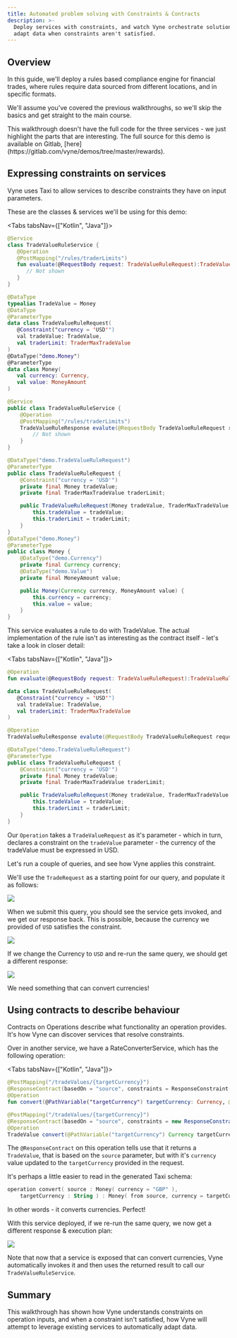```yaml
---
title: Automated problem solving with Constraints & Contracts
description: >-
  Deploy services with constraints, and watch Vyne orchestrate solutions to
  adapt data when constraints aren't satisfied.
---
```



## Overview

In this guide, we'll deploy a rules based compliance engine for financial trades, where rules require data sourced from different locations, and in specific formats.

We'll assume you've covered the previous walkthroughs, so we'll skip the basics and get straight to the main course.

<Hint>
This walkthrough doesn't have the full code for the three services - we just highlight the parts that are interesting.  The full source for this demo is available on Gitlab, [here](https://gitlab.com/vyne/demos/tree/master/rewards).
</Hint>

## Expressing constraints on services

Vyne uses Taxi to allow services to describe constraints they have on input parameters.

These are the classes & services we'll be using for this demo:

<Tabs tabsNav={["Kotlin", "Java"]}>
<TabsContent>

```kotlin
@Service
class TradeValueRuleService {
   @Operation
   @PostMapping("/rules/traderLimits")
   fun evaluate(@RequestBody request: TradeValueRuleRequest):TradeValueRuleResponse {
      // Not shown
   }
}

@DataType
typealias TradeValue = Money
@DataType
@ParameterType
data class TradeValueRuleRequest(
   @Constraint("currency = 'USD'")
   val tradeValue: TradeValue,
   val traderLimit: TraderMaxTradeValue
)
@DataType("demo.Money")
@ParameterType
data class Money(
   val currency: Currency,
   val value: MoneyAmount
)
```

</TabsContent>

<TabsContent>

```java
@Service
public class TradeValueRuleService {
    @Operation
    @PostMapping("/rules/traderLimits")
    TradeValueRuleResponse evalute(@RequestBody TradeValueRuleRequest request) {
        // Not shown
    }
}

@DataType("demo.TradeValueRuleRequest")
@ParameterType
public class TradeValueRuleRequest {
    @Constraint("currency = 'USD'")
    private final Money tradeValue;
    private final TraderMaxTradeValue traderLimit;

    public TradeValueRuleRequest(Money tradeValue, TraderMaxTradeValue traderLimit) {
        this.tradeValue = tradeValue;
        this.traderLimit = traderLimit;
    }
}
@DataType("demo.Money")
@ParameterType
public class Money {
    @DataType("demo.Currency")
    private final Currency currency;
    @DataType("demo.Value")
    private final MoneyAmount value;

    public Money(Currency currency, MoneyAmount value) {
        this.currency = currency;
        this.value = value;
    }
}
```

</TabsContent>
</Tabs>

This service evaluates a rule to do with TradeValue.  The actual implementation of the rule isn't as interesting as the contract itself - let's take a look in closer detail:

<Tabs tabsNav={["Kotlin", "Java"]}>
<TabsContent>

```kotlin
@Operation
fun evaluate(@RequestBody request: TradeValueRuleRequest):TradeValueRuleResponse {}

data class TradeValueRuleRequest(
   @Constraint("currency = 'USD'")
   val tradeValue: TradeValue,
   val traderLimit: TraderMaxTradeValue
)
```

</TabsContent>

<TabsContent>

```java
@Operation
TradeValueRuleResponse evalute(@RequestBody TradeValueRuleRequest request) {}

@DataType("demo.TradeValueRuleRequest")
@ParameterType
public class TradeValueRuleRequest {
    @Constraint("currency = 'USD'")
    private final Money tradeValue;
    private final TraderMaxTradeValue traderLimit;

    public TradeValueRuleRequest(Money tradeValue, TraderMaxTradeValue traderLimit) {
        this.tradeValue = tradeValue;
        this.traderLimit = traderLimit;
    }
}
```

</TabsContent>
</Tabs>

Our `Operation` takes a `TradeValueRequest` as it's parameter - which in turn, declares a constraint on the `tradeValue` parameter - the currency of the tradeValue must be expressed in USD.

Let's run a couple of queries, and see how Vyne applies this constraint.

We'll use the `TradeRequest` as a starting point for our query, and populate it as follows:

![](/assets/image%20%2824%29.png)

When we submit this query, you should see the service gets invoked, and we get our response back.  This is possible, because the currency we provided of `USD` satisfies the constraint.

![](/assets/image%20%2810%29.png)

If we change the Currency to `USD` and re-run the same query, we should get a different response:

![](/assets/image%20%2828%29.png)

We need something that can convert currencies!

## Using contracts to describe behaviour

Contracts on Operations describe what functionality an operation provides.  It's how Vyne can discover services that resolve constraints.

Over in another service, we have a RateConverterService, which has the following operation:

<Tabs tabsNav={["Kotlin", "Java"]}>
<TabsContent>

```kotlin
@PostMapping("/tradeValues/{targetCurrency}")
@ResponseContract(basedOn = "source", constraints = ResponseConstraint("currency = targetCurrency"))
@Operation
fun convert(@PathVariable("targetCurrency") targetCurrency: Currency, @RequestBody source: TradeValue): TradeValue {
```

</TabsContent>

<TabsContent>

```java
@PostMapping("/tradeValues/{targetCurrency}")
@ResponseContract(basedOn = "source", constraints = new ResponseConstraint("currency = targetCurrency"))
@Operation
TradeValue convert(@PathVariable("targetCurrency") Currency targetCurrency, @RequestBody TradeValue source) {}
```

</TabsContent>
</Tabs>

The `@ResponseContract` on this operation tells use that it returns a `TradeValue`, that is based on the `source` parameter, but with it's `currency` value updated to the `targetCurrency` provided in the request.

It's perhaps a little easier to read in the generated Taxi schema:

```kotlin
operation convert( source : Money( currency = "GBP" ),
    targetCurrency : String ) : Money( from source, currency = targetCurrency )
```

In other words - it converts currencies.  Perfect!

With this service deployed, if we re-run the same query, we now get a different response & execution plan:

![](/assets/image%20%2841%29.png)

  
Note that now that a service is exposed that can convert currencies, Vyne automatically invokes it and then uses the returned result to call our `TradeValueRuleService`. 

## Summary

This walkthrough has shown how Vyne understands constraints on operation inputs, and when a constraint isn't satisfied, how Vyne will attempt to leverage existing services to automatically adapt data.



